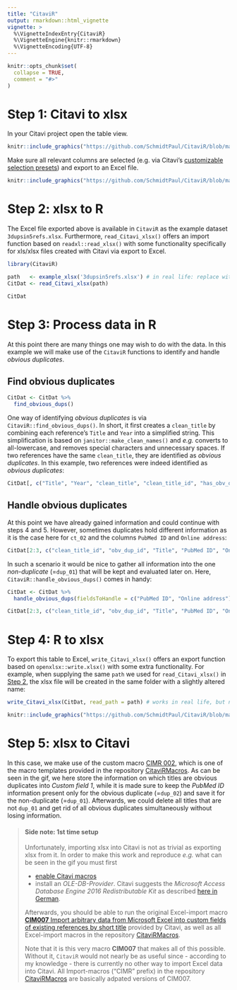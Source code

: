 ```yaml
---
title: "CitaviR"
output: rmarkdown::html_vignette
vignette: >
  %\VignetteIndexEntry{CitaviR}
  %\VignetteEngine{knitr::rmarkdown}
  %\VignetteEncoding{UTF-8}
---
```


```r
knitr::opts_chunk$set(
  collapse = TRUE,
  comment = "#>"
)
```

# Step 1: Citavi to xlsx

In your Citavi project open the table view.

```r
knitr::include_graphics("https://github.com/SchmidtPaul/CitaviR/blob/master/vignettes/Citavi_Table.png?raw=true")
```

Make sure all relevant columns are selected (e.g. via Citavi's [customizable selection presets](https://www1.citavi.com/sub/manual6/en/index.html?referencegridformworkspaceeditor.html)) and export to an Excel file.

```r
knitr::include_graphics("https://github.com/SchmidtPaul/CitaviR/blob/master/vignettes/Citavi_TableToExcel.png?raw=true")
```

# Step 2: xlsx to R

The Excel file exported above is available in `CitaviR` as the example dataset `3dupsin5refs.xlsx`. Furthermore, `read_Citavi_xlsx()` offers an import function based on `readxl::read_xlsx()` with some functionality specifically for xls/xlsx files created with Citavi via export to Excel.

```r
library(CitaviR)

path   <- example_xlsx('3dupsin5refs.xlsx') # in real life: replace with path to your xlsx file
CitDat <- read_Citavi_xlsx(path)

CitDat
```

# Step 3: Process data in R

At this point there are many things one may wish to do with the data. In this example we will make use of the `CitaviR` functions to identify and handle *obvious duplicates*.

## Find obvious duplicates

```r
CitDat <- CitDat %>% 
  find_obvious_dups()
```

One way of identifying *obvious duplicates* is via `CitaviR::find_obvious_dups()`. In short, it first creates a `clean_title` by combining each reference's `Title` and `Year` into a simplified string. This simplification is based on `janitor::make_clean_names()` and *e.g.* converts to all-lowercase, and removes special characters and unnecessary spaces. If two references have the same `clean_title`, they are identified as *obvious duplicates*. In this example, two references were indeed identified as *obvious duplicates*:
 
```r
CitDat[, c("Title", "Year", "clean_title", "clean_title_id", "has_obv_dup", "obv_dup_id")]
```
 
## Handle obvious duplicates 
 
At this point we have already gained information and could continue with steps 4 and 5. However, sometimes duplicates hold different information as it is the case here for `ct_02` and the columns `PubMed ID` and `Online address`:

```r
CitDat[2:3, c("clean_title_id", "obv_dup_id", "Title", "PubMed ID", "Online address")]
```

In such a scenario it would be nice to gather all information into the one *non-duplicate* (=`dup_01`) that will be kept and evaluated later on. Here, `CitaviR::handle_obvious_dups()` comes in handy:

```r
CitDat <- CitDat %>% 
  handle_obvious_dups(fieldsToHandle = c("PubMed ID", "Online address"))

CitDat[2:3, c("clean_title_id", "obv_dup_id", "Title", "PubMed ID", "Online address")]
```

# Step 4: R to xlsx

To export this table to Excel, `write_Citavi_xlsx()` offers an export function based on `openxlsx::write.xlsx()` with some extra functionality. For example, when supplying the same `path` we used for `read_Citavi_xlsx()` in [Step 2](#step-2-xlsx-to-r), the xlsx file will be created in the same folder with a slightly altered name:

```r
write_Citavi_xlsx(CitDat, read_path = path) # works in real life, but not for example data
```

```r
knitr::include_graphics("https://github.com/SchmidtPaul/CitaviR/blob/master/vignettes/Excel_files_out.png?raw=true")
```

# Step 5: xlsx to Citavi

In this case, we make use of the custom macro [CIMR 002](https://github.com/SchmidtPaul/CitaviRMacros/tree/main/CIMR%20Import/CIMR%20002%20-%20Import%20handle_obvious_dup%20info), which is one of the macro templates provided in the repository [CitaviRMacros](https://github.com/SchmidtPaul/CitaviRMacros). As can be seen in the gif, we here store the information on which titles are obvious duplicates into *Custom field 1*, while it is made sure to keep the *PubMed ID* information present only for the obvious duplicate (=`dup_02`) and save it for the non-duplicate (=`dup_01`). Afterwards, we could delete all titles that are not `dup_01` and get rid of all obvious duplicates simultaneously without losing information.

<!-- ```{r, echo=FALSE, out.width = "100%"} -->
<!-- knitr::include_graphics("https://github.com/SchmidtPaul/CitaviRMacros/blob/main/CIMR%20Import/CIMR%20002%20-%20Import%20handle_obvious_dup%20info/CIMR%20002.gif?raw=true") -->
<!-- ``` -->

> #### Side note: 1st time setup
>
> Unfortunately, importing xlsx into Citavi is not as trivial as exporting xlsx from it. In order to make this work and reproduce *e.g.* what can be seen in the gif you must first
>
> * [enable Citavi macros](https://www1.citavi.com/sub/manual6/en/index.html?add_on_display_macros.html)
> * install an *OLE-DB-Provider*. Citavi suggests the *Microsoft Access Database Engine 2016 Redistributable Kit* as described [here in German](https://github.com/Citavi/Macros/blob/master/CIM%20Import/CIM007%20Import%20arbitrary%20data%20from%20Microsoft%20Excel%20into%20custom%20fields%20of%20existing%20references%20by%20short%20title/readme.de.md). 
>
> Afterwards, you should be able to run the original Excel-import macro [**CIM007** Import arbitrary data from Microsoft Excel into custom fields of existing references by short title](https://github.com/Citavi/Macros/tree/master/CIM%20Import/CIM007%20Import%20arbitrary%20data%20from%20Microsoft%20Excel%20into%20custom%20fields%20of%20existing%20references%20by%20short%20title) provided by Citavi, as well as all Excel-import macros in the repository [CitaviRMacros](https://github.com/SchmidtPaul/CitaviRMacros).
>
> Note that it is this very macro **CIM007** that makes all of this possible. Without it, `CitaviR` would not nearly be as useful since - according to my knowledge - there is currently no other way to import Excel data into Citavi. All Import-macros ("CIMR" prefix) in the repository [CitaviRMacros](https://github.com/SchmidtPaul/CitaviRMacros) are basically adpated versions of CIM007. 
